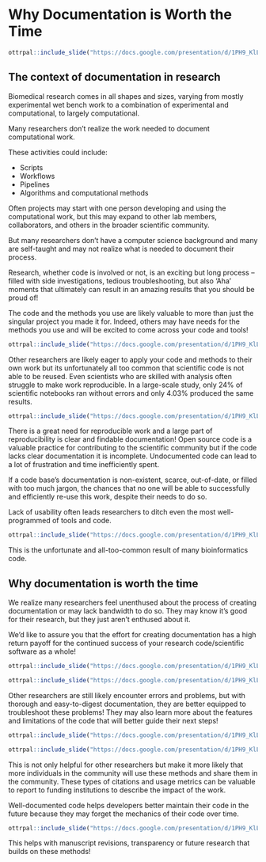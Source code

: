 
# Why Documentation is Worth the Time


```r
ottrpal::include_slide("https://docs.google.com/presentation/d/1PH9_KlLVggYpNJI0fgvcIcft2vDtGA_mlCqKFA8gnAg/edit#slide=id.g2dfa045ca2b_0_0")
```

## The context of documentation in research

Biomedical research comes in all shapes and sizes, varying from mostly experimental wet bench work to a combination of experimental and computational, to largely computational. 

Many researchers don't realize the work needed to document computational work.


These activities could include:

- Scripts
- Workflows
- Pipelines
- Algorithms and computational methods

Often projects may start with one person developing and using the computational work, but this may expand to other lab members, collaborators, and others in the broader scientific community. 

But many researchers don’t have a computer science background and many are self-taught and may not realize what is needed to document their process.

Research, whether code is involved or not, is an exciting but long process -- filled with side investigations, tedious troubleshooting, but also 'Aha' moments that ultimately can result in an amazing results that you should be proud of!

The code and the methods you use are likely valuable to more than just the singular project you made it for. Indeed, others may have needs for the methods you use and will be excited to come across your code and tools!

```r
ottrpal::include_slide("https://docs.google.com/presentation/d/1PH9_KlLVggYpNJI0fgvcIcft2vDtGA_mlCqKFA8gnAg/edit#slide=id.g2dfa045ca2b_0_10")
```

Other researchers are likely eager to apply your code and methods to their own work but its unfortunately all too common that scientific code is not able to be reused. Even scientists who are skilled with analysis often struggle to make work reproducible. In a large-scale study, only 24% of scientific notebooks ran without errors and only 4.03% produced the same results.


```r
ottrpal::include_slide("https://docs.google.com/presentation/d/1PH9_KlLVggYpNJI0fgvcIcft2vDtGA_mlCqKFA8gnAg/edit#slide=id.g2dfa045ca2b_0_15")
```

There is a great need for reproducible work and a large part of reproducibility is clear and findable documentation! Open source code is a valuable practice for contributing to the scientific community but if the code lacks clear documentation it is incomplete. Undocumented code can lead to a lot of frustration and time inefficiently spent.

If a code base's documentation is non-existent, scarce, out-of-date, or filled with too much jargon, the chances that no one will be able to successfully and efficiently re-use this work, despite their needs to do so.

Lack of usability often leads researchers to ditch even the most well-programmed of tools and code.

```r
ottrpal::include_slide("https://docs.google.com/presentation/d/1PH9_KlLVggYpNJI0fgvcIcft2vDtGA_mlCqKFA8gnAg/edit#slide=id.g2dfa045ca2b_0_20")
```

This is the unfortunate and all-too-common result of many bioinformatics code.



## Why documentation is worth the time

We realize many researchers feel unenthused about the process of creating documentation or may lack bandwidth to do so. They may know it's good for their research, but they just aren't enthused about it.

We'd like to assure you that the effort for creating documentation has a high return payoff for the continued success of your research code/scientific software  as a whole!

```r
ottrpal::include_slide("https://docs.google.com/presentation/d/1PH9_KlLVggYpNJI0fgvcIcft2vDtGA_mlCqKFA8gnAg/edit#slide=id.g2dfa045ca2b_0_24")
```

```r
ottrpal::include_slide("https://docs.google.com/presentation/d/1PH9_KlLVggYpNJI0fgvcIcft2vDtGA_mlCqKFA8gnAg/edit#slide=id.g2dfa045ca2b_0_28")
```

Other researchers are still likely encounter errors and problems, but with thorough and easy-to-digest documentation, they are better equipped to troubleshoot these problems! They may also learn more about the features and limitations of the code that will better guide their next steps!

```r
ottrpal::include_slide("https://docs.google.com/presentation/d/1PH9_KlLVggYpNJI0fgvcIcft2vDtGA_mlCqKFA8gnAg/edit#slide=id.g2dfa045ca2b_0_40")
```

```r
ottrpal::include_slide("https://docs.google.com/presentation/d/1PH9_KlLVggYpNJI0fgvcIcft2vDtGA_mlCqKFA8gnAg/edit#slide=id.g2dfa045ca2b_0_44")
```

This is not only helpful for other researchers but make it more likely that more individuals in the community will use these methods and share them in the community. These types of citations and usage metrics can be valuable to report to funding institutions to describe the impact of the work.

Well-documented code helps developers better maintain their code in the future because they may forget the mechanics of their code over time.

```r
ottrpal::include_slide("https://docs.google.com/presentation/d/1PH9_KlLVggYpNJI0fgvcIcft2vDtGA_mlCqKFA8gnAg/edit#slide=id.g2dfa045ca2b_0_48")
```

This helps with manuscript revisions, transparency or future research that builds on these methods!
